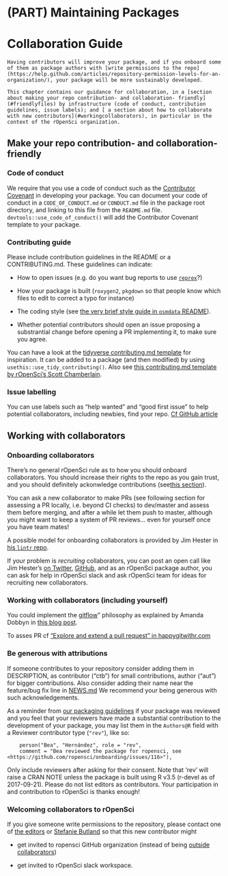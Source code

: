#  (PART) Maintaining Packages {-}

# Collaboration Guide {#collaboration}

```block
Having contributors will improve your package, and if you onboard some of them as package authors with [write permissions to the repo](https://help.github.com/articles/repository-permission-levels-for-an-organization/), your package will be more sustainably developed.

This chapter contains our guidance for collaboration, in a [section about making your repo contribution- and collaboration- friendly](#friendlyfiles) by infrastructure (code of conduct, contribution guidelines, issue labels); and [ a section about how to collaborate with new contributors](#workingcollaborators), in particular in the context of the rOpenSci organization.
```

## Make your repo contribution- and collaboration- friendly {#friendlyfiles}

### Code of conduct

We require that you use a code of conduct such as the [Contributor Covenant](http://contributor-covenant.org/) in developing your package.  You can document your code of conduct in a `CODE_OF_CONDUCT.md` or `CONDUCT.md` file in the package root directory, and linking to this file from the `README.md` file.  `devtools::use_code_of_conduct()` will add the Contributor Covenant template to your package.

### Contributing guide

Please include contribution guidelines in the README or a CONTRIBUTING.md. These guidelines can indicate:

* How to open issues (e.g. do you want bug reports to use [`reprex`](https://github.com/tidyverse/reprex)?)

* How your package is built (`roxygen2`, `pkgdown` so that people know which files to edit to correct a typo for instance)

* The coding style (see [the very brief style guide in `osmdata` README](https://github.com/ropensci/osmdata#style-guide)).

* Whether potential contributors should open an issue proposing a substrantial change before opening a PR implementing it, to make sure you agree.

You can have a look at the [tidyverse contributing.md template](https://github.com/r-lib/usethis/blob/8483d1edbec15e36ba72bf1f4fb5ab5dad44acf7/.github/CONTRIBUTING.md) for inspiration. It can be added to a package (and then modified) by using `usethis::use_tidy_contributing()`. Also see [this contributing.md template by rOpenSci's Scott Chamberlain](https://github.com/ropensci/dotgithubfiles/blob/80ba808ed035069cbb073e04c697368072fafaad/CONTRIBUTING.md).

### Issue labelling

You can use labels such as "help wanted" and "good first issue" to help potential collaborators, including newbies, find your repo. [Cf GitHub article](https://help.github.com/articles/helping-new-contributors-find-your-project-with-labels/)

## Working with collaborators {#workingcollaborators}

### Onboarding collaborators

There's no general rOpenSci rule as to how you should onboard collaborators. You should increase their rights to the repo as you gain trust, and you should definitely ackonwledge contributions (see[this section](#attributions)).

You can ask a new collaborator to make PRs (see following section for assessing a PR locally, i.e. beyond CI checks) to dev/master and assess them before merging, and after a while let them push to master, although you might want to keep a system of PR reviews... even for yourself once you have team mates!

A possible model for onboarding collaborators is provided by Jim Hester in [his `lintr` repo](https://github.com/jimhester/lintr/issues/318). 

If your problem is _recruiting_ collaborators, you can post an open call like Jim Hester's [on Twitter](https://twitter.com/jimhester_/status/997109466674819074), [GitHub]((https://github.com/jimhester/lintr/issues/318)), and as an rOpenSci package author, you can ask for help in rOpenSci slack and ask rOpenSci team for ideas for recruiting new collaborators.

### Working with collaborators (including yourself)

You could implement the [gitflow](https://www.atlassian.com/git/tutorials/comparing-workflows/gitflow-workflow)" philosophy as explained by Amanda Dobbyn in [this blog post](https://ropensci.org/blog/2018/04/20/monkeydo/).

To asses PR cf ["Explore and extend a pull request" in happygitwithr.com](http://happygitwithr.com/pr-extend.html)

### Be generous with attributions {#attributions}

If someone contributes to your repository consider adding them in DESCRIPTION, as contributor ("ctb") for small contributions, author ("aut") for bigger contributions. Also consider adding their name near the feature/bug fix line in [NEWS.md](#news) We recommend your being generous with such acknowledgements.

As a reminder from [our packaging guidelines](#building) if your package was reviewed and you feel that your reviewers have made a substantial contribution to the development of your package, you may list them in the `Authors@R` field with a Reviewer contributor type (`"rev"`), like so:

```
    person("Bea", "Hernández", role = "rev",
    comment = "Bea reviewed the package for ropensci, see <https://github.com/ropensci/onboarding/issues/116>"),
```
Only include reviewers after asking for their consent.  Note that 'rev' will raise a CRAN NOTE unless the package is built using R v3.5 (r-devel as of 2017-09-21). Please do not list editors as contributors. Your participation in and contribution to rOpenSci is thanks enough!

### Welcoming collaborators to rOpenSci

If you give someone write permissions to the repository, please contact one of [the editors](#associateditors) or [Stefanie Butland](github.com/stefaniebutland) so that this new contributor might

* get invited to ropensci GitHub organization (instead of being [outside collaborators](https://help.github.com/articles/repository-permission-levels-for-an-organization/#outside-collaborators))

* get invited to rOpenSci slack workspace.
